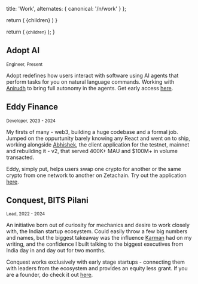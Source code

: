 
  title: 'Work',
  alternates: {
    canonical: '/n/work'
  }
};

  return (
    <span className="font-serif text-2xl">{children}</span>
  )
}

  return (
    <small className="flex text-sm uppercase font-mono text-gray-500 -mt-3 mb-3">{children}</small>
  );
}

<Title>Work</Title>

<AnimatedName />

## Adopt AI

<Small>Engineer, Present</Small>

Adopt redefines how users interact with software using AI agents that perform tasks for you on natural language commands. Working with [Anirudh](https://www.linkedin.com/in/anirudh-badam/) to bring full autonomy in the agents. Get early access [here](https://adopt.ai).

## Eddy Finance

<Small>Developer, 2023 - 2024</Small>

My firsts of many - web3, building a huge codebase and a formal job. Jumped on the oppurtunity barely knowing any React and went on to ship, working alongside [Abhishek](https://www.linkedin.com/in/abhishek-kumar-12a983155/), the client application for the testnet, mainnet and rebuilding it - v2, that served 400K+ MAU and $100M+ in volume transacted. 

Eddy, simply put, helps users swap one crypto for another or the same crypto from
one network to another on Zetachain. Try out the application [here](https://app.eddy.finance).

## Conquest, BITS Pilani

<Small>Lead, 2022 - 2024</Small>

An initiative born out of curiosity for mechanics and desire to work closely with, the Indian startup ecosystem. Could easily throw a few big numbers and names, but the biggest takeaway was the influence [Karman](https://www.linkedin.com/in/karman-sethi-163179217/) had on my writing, and the confidence I built talking to the biggest executives from India day in and day out for two months.

Conquest works exclusively with early stage startups - connecting them with leaders from the ecosystem and provides an equity less grant. If you are a founder, do check it out [here](https://conquestbits.org).